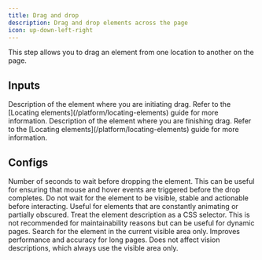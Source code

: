 ```yaml
---
title: Drag and drop
description: Drag and drop elements across the page
icon: up-down-left-right
---
```


This step allows you to drag an element from one location to another on the page.

## Inputs

<ResponseField name="drag from description" type="string" required>
  Description of the element where you are initiating drag. Refer to the
  [Locating elements](/platform/locating-elements) guide for more information.
</ResponseField>

<ResponseField name="drag to description" type="string" required>
  Description of the element where you are finishing drag. Refer to the
  [Locating elements](/platform/locating-elements) guide for more information.
</ResponseField>

## Configs

<ResponseField name="hover duration" type="number">
  Number of seconds to wait before dropping the element. This can be useful for
  ensuring that mouse and hover events are triggered before the drop completes.
</ResponseField>

<ResponseField name="disable stability checks" type="boolean" default={false}>
  Do not wait for the element to be visible, stable and actionable before
  interacting. Useful for elements that are constantly animating or partially
  obscured.
</ResponseField>

<ResponseField name="use css selector" type="boolean" default={false}>
  Treat the element description as a CSS selector. This is not recommended for
  maintainability reasons but can be useful for dynamic pages.
</ResponseField>

<ResponseField name="visible area only" type="boolean" default={false}>
  Search for the element in the current visible area only. Improves performance
  and accuracy for long pages. Does not affect vision descriptions, which always
  use the visible area only.
</ResponseField>
